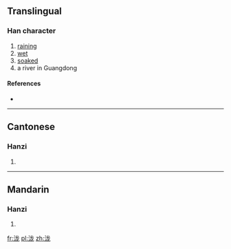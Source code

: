 {{also|瀧}}
==Translingual==

===Han character===
{{Han char|rn=85|rad=水|as=05|sn=8|four=|canj=水戈大心 (EIKP)}}

# [[raining]]
# [[wet]]
# [[soaked]]
# a river in Guangdong

====References====
* {{Han ref|kx=0619.121|hdz=31583.020|uh=6CF7|ud=27895}}

----

==Cantonese==

===Hanzi===
{{yue-hanzi|jyut=|y=lung4|tra=瀧}}

# {{defn|lang=yue|sort=水05}}

----

==Mandarin==

===Hanzi===
{{cmn-hanzi|tra=瀧|pin=[[lóng]] ([[long2]])|wg=lung<sup>2</sup>}}

# {{defn|lang=cmn|sort=水05}}

[[fr:泷]]
[[pl:泷]]
[[zh:泷]]